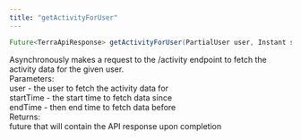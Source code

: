 ```yaml
---
title: "getActivityForUser"
---
```

```java
Future<TerraApiResponse> getActivityForUser(PartialUser user, Instant startTime, @Nullable Instant endTime)

```

Asynchronously makes a request to the /activity endpoint to fetch the activity data for the given user.  
Parameters:  
user - the user to fetch the activity data for  
startTime - the start time to fetch data since  
endTime - then end time to fetch data before  
Returns:  
future that will contain the API response upon completion



